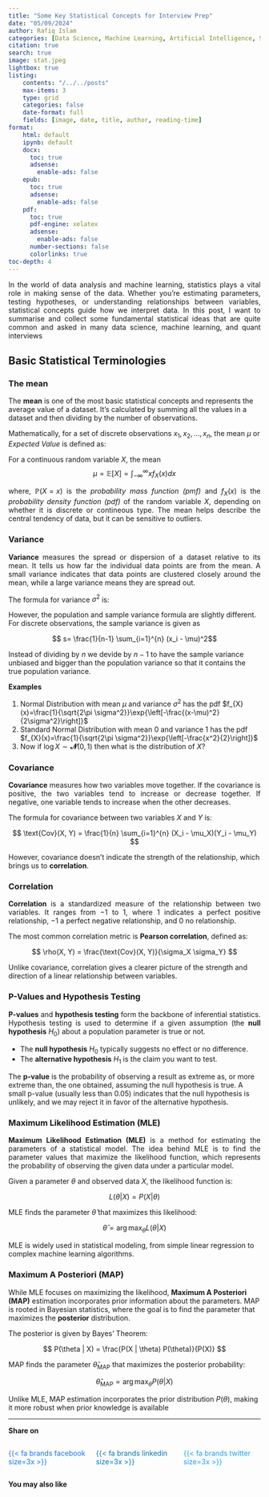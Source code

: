 ```yaml
---
title: "Some Key Statistical Concepts for Interview Prep"
date: "05/09/2024"
author: Rafiq Islam
categories: [Data Science, Machine Learning, Artificial Intelligence, Statistics]
citation: true
search: true
image: stat.jpeg
lightbox: true
listing: 
    contents: "/../../posts"
    max-items: 3
    type: grid
    categories: false
    date-format: full
    fields: [image, date, title, author, reading-time]
format: 
    html: default
    ipynb: default
    docx: 
      toc: true
      adsense:
        enable-ads: false
    epub:
      toc: true
      adsense:
        enable-ads: false
    pdf: 
      toc: true
      pdf-engine: xelatex
      adsense:
        enable-ads: false
      number-sections: false
      colorlinks: true
toc-depth: 4
---   
```




<p style="text-align:justify">
    In the world of data analysis and machine learning, statistics plays a vital role in making sense of the data. Whether you're estimating parameters, testing hypotheses, or understanding relationships between variables, statistical concepts guide how we interpret data. In this post, I want to summarise and collect some fundamental statistical ideas that are quite common and asked in many data science, machine learning, and quant interviews
</p>

## Basic Statistical Terminologies  

### The mean  
The **mean** is one of the most basic statistical concepts and represents the average value of a dataset. It’s calculated by summing all the values in a dataset and then dividing by the number of observations.

Mathematically, for a set of discrete observations $x_1, x_2, ..., x_n$, the mean $\mu$ or *Expected Value* is defined as:

\begin{align*}
\mu &=  \frac{1}{n} \sum_{i=1}^{n} x_i\\
\implies \mathbb{E}[X] &= \sum_{i=1}^{n} x_i\mathbb{P}(X=x_i)
\end{align*}  

For a continuous random variable $X$, the mean  
$$
\mu = \mathbb{E}[X]=\int_{-\infty}^{\infty}xf_X(x)dx
$$  

<p style="text-align: justify">
    where, $\mathbb{P}(X=x)$ is the *probability mass function (pmf)* and $f_X(x)$ is the *probability density function (pdf)* of the random variable $X$, depending on whether it is discrete or contineous type. The mean helps describe the central tendency of data, but it can be sensitive to outliers.
</p>

### Variance  

<p style="text-align: justify">
    **Variance** measures the spread or dispersion of a dataset relative to its mean. It tells us how far the individual data points are from the mean. A small variance indicates that data points are clustered closely around the mean, while a large variance means they are spread out.
</p>

The formula for variance $\sigma^2$ is:

\begin{align*}
    \sigma^2=Var(X)&=\frac{1}{n} \sum_{i=1}^{n} (x_i - \mu)^2\\
    &=\mathbb{E}\left[(X-\mathbb{E}[X])^2\right]\\
    &=\mathbb{E}\left[(X^2-2X\mathbb{E}[X]+(\mathbb{E}[X])^2)\right]\\
    &=\mathbb{E}[X^2]-2\mathbb{E}[X]\mathbb{E}[X]+(\mathbb{E}[X])^2\\
    &=\mathbb{E}[X^2]-(\mathbb{E}[X])^2\\
\end{align*}

However, the population and sample variance formula are slightly different. For discrete observations, the sample variance is given as  

$$ s= \frac{1}{n-1} \sum_{i=1}^{n} (x_i - \mu)^2$$

Instead of dividing by $n$ we devide by $n-1$ to have the sample variance unbiased and bigger than the population variance so that it contains the true population variance.  

**Examples**  

1. Normal Distribution with mean $\mu$ and variance $\sigma^2$ has the pdf $f_{X}(x)=\frac{1}{\sqrt{2\pi \sigma^2}}\exp{\left[-\frac{(x-\mu)^2}{2\sigma^2}\right]}$  
2. Standard Normal Distribution with mean $0$ and variance $1$ has the pdf $f_{X}(x)=\frac{1}{\sqrt{2\pi \sigma^2}}\exp{\left[-\frac{x^2}{2}\right]}$  
3. Now if $\log X\sim \mathbfcal{N}(0,1)$ then what is the distribution of $X$?

### Covariance

<p style="text-align: justify">
    **Covariance** measures how two variables move together. If the covariance is positive, the two variables tend to increase or decrease together. If negative, one variable tends to increase when the other decreases.
</p>

The formula for covariance between two variables $X$ and $Y$ is:

$$
\text{Cov}(X, Y) = \frac{1}{n} \sum_{i=1}^{n} (X_i - \mu_X)(Y_i - \mu_Y)
$$

However, covariance doesn’t indicate the strength of the relationship, which brings us to **correlation**.

### Correlation 
<p style="text-align: justify">
    **Correlation** is a standardized measure of the relationship between two variables. It ranges from $-1$ to $1$, where $1$ indicates a perfect positive relationship, $-1$ a perfect negative relationship, and $0$ no relationship.
</p>

The most common correlation metric is **Pearson correlation**, defined as:

$$
\rho(X, Y) = \frac{\text{Cov}(X, Y)}{\sigma_X \sigma_Y}
$$

Unlike covariance, correlation gives a clearer picture of the strength and direction of a linear relationship between variables.

### P-Values and Hypothesis Testing

<p style="text-align: justify">
    **P-values** and **hypothesis testing** form the backbone of inferential statistics. Hypothesis testing is used to determine if a given assumption (the **null hypothesis** $H_0$) about a population parameter is true or not.
</p>

- The **null hypothesis** $H_0$ typically suggests no effect or no difference.
- The **alternative hypothesis** $H_1$ is the claim you want to test.

The **p-value** is the probability of observing a result as extreme as, or more extreme than, the one obtained, assuming the null hypothesis is true. A small p-value (usually less than 0.05) indicates that the null hypothesis is unlikely, and we may reject it in favor of the alternative hypothesis.

### Maximum Likelihood Estimation (MLE)

<p style="text-align: justify">
    **Maximum Likelihood Estimation (MLE)** is a method for estimating the parameters of a statistical model. The idea behind MLE is to find the parameter values that maximize the likelihood function, which represents the probability of observing the given data under a particular model.
</p>

Given a parameter $\theta$ and observed data $X$, the likelihood function is:

$$
L(\theta | X) = P(X | \theta)
$$

MLE finds the parameter $\hat{\theta}$ that maximizes this likelihood:

$$
\hat{\theta} = \arg\max_{\theta} L(\theta | X)
$$

MLE is widely used in statistical modeling, from simple linear regression to complex machine learning algorithms.

### Maximum A Posteriori (MAP)
While MLE focuses on maximizing the likelihood, **Maximum A Posteriori (MAP)** estimation incorporates prior information about the parameters. MAP is rooted in Bayesian statistics, where the goal is to find the parameter that maximizes the **posterior** distribution.

The posterior is given by Bayes’ Theorem:

$$
P(\theta | X) = \frac{P(X | \theta) P(\theta)}{P(X)}
$$

MAP finds the parameter $\hat{\theta}_{\text{MAP}}$ that maximizes the posterior probability:

$$
\hat{\theta}_{\text{MAP}} = \arg\max_{\theta} P(\theta | X)
$$

Unlike MLE, MAP estimation incorporates the prior distribution $P(\theta)$, making it more robust when prior knowledge is available

---

**Share on**  

::::{.columns}
:::{.column width="33%"}
<a href="https://www.facebook.com/sharer.php?u=https://mrislambd.github.io/statandprob/posts/statisticaltalk/" target="_blank" style="color:#1877F2; text-decoration: none;">
 
{{< fa brands facebook size=3x >}}
</a>
 
:::
 
:::{.column width="33%"}
<a href="https://www.linkedin.com/sharing/share-offsite/?url=https://mrislambd.github.io/statandprob/posts/statisticaltalk/" target="_blank" style="color:#0077B5; text-decoration: none;">
 
{{< fa brands linkedin size=3x >}}
</a>
 
:::
 
:::{.column width="33%"}
<a href="https://www.twitter.com/intent/tweet?url=https://mrislambd.github.io/statandprob/posts/statisticaltalk/" target="_blank" style="color:#1DA1F2; text-decoration: none;">
 
{{< fa brands twitter size=3x >}}
</a>
 
:::
::::
 
<script src="https://giscus.app/client.js"
        data-repo="mrislambd/mrislambd.github.io" 
        data-repo-id="R_kgDOMV8crA"
        data-category="Announcements"
        data-category-id="DIC_kwDOMV8crM4CjbQW"
        data-mapping="pathname"
        data-strict="0"
        data-reactions-enabled="1"
        data-emit-metadata="0"
        data-input-position="bottom"
        data-theme="light"
        data-lang="en"
        crossorigin="anonymous"
        async>
</script>
 
<div id="fb-root"></div>
<script async defer crossorigin="anonymous"
 src="https://connect.facebook.net/en_US/sdk.js#xfbml=1&version=v20.0"></script>
<div class="fb-comments" data-href="https://mrislambd.github.io/statandprob/posts/statisticaltalk/" data-width="750" data-numposts="5"></div>  

**You may also like**  

